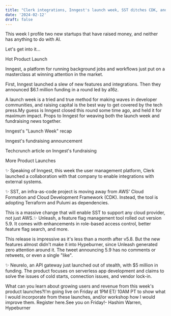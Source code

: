 ```yaml
---
title: "Clerk integrations, Inngest's launch week, SST ditches CDK, and a new API gateway emerges"
date: '2024-02-12'
draft: false
---
```


This week I profile two new startups that have raised money, and neither has anything to do with AI.

Let's get into it...

Hot Product Launch

Inngest, a platform for running background jobs and workflows just put on a masterclass at winning attention in the market.

First, Inngest launched a slew of new features and integrations. Then they announced $6.1 million funding in a round led by a16z.

A launch week is a tried and true method for making waves in developer communities, and raising capital is the best way to get covered by the tech press.My guess is Inngest closed this round some time ago, and held it for maximum impact. Props to Inngest for weaving both the launch week and fundraising news together.

Inngest's "Launch Week" recap

Inngest's fundraising announcement

Techcrunch article on Inngest's fundraising

More Product Launches

✨ Speaking of Inngest, this week the user management platform, Clerk launched a collaboration with that company to enable integrations with external systems.

✨ SST, an infra-as-code project is moving away from AWS' Cloud Formation and Cloud Development Framework (CDK). Instead, the tool is adopting Terraform and Pulumi as dependencies.

This is a massive change that will enable SST to support any cloud provider, not just AWS.✨ Unleash, a feature flag management tool rolled out version 5.9. It comes with enhancements in role-based access control, better feature flag search, and more.

This release is impressive as it's less than a month after v5.8. But the new features almost didn't make it into Hypeburner, since Unleash generated zero attention around it. The tweet announcing 5.9 has no comments or retweets, or even a single "like".

✨ Neurelo, an API gateway just launched out of stealth, with $5 million in funding. The product focuses on serverless app development and claims to solve the issues of cold starts, connection issues, and vendor lock-in.

What can you learn about growing users and revenue from this week's product launches?I'm going live on Friday at 1PM ET/ 10AM PT to show what I would incorporate from these launches, and/or workshop how I would improve them. Register here.See you on Friday!- Hashim Warren, Hypeburner
